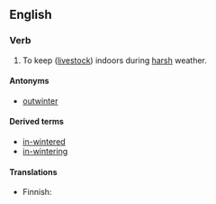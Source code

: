 ==English==

===Verb===
{{en-verb}}

# {{transitive}} To keep ([[livestock]]) indoors during [[harsh]] weather.

====Antonyms====
* [[outwinter]]

====Derived terms====
* [[in-wintered]]<!--adjective-->
* [[in-wintering]]<!--noun-->

====Translations====
{{trans-top|to keep indoors}}
* Finnish: {{t|fi|pitää}} {{t|fi|sisällä}}
{{trans-mid}}
{{trans-bottom}}
